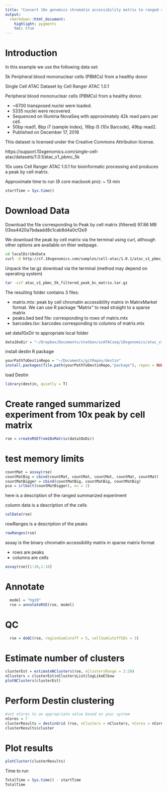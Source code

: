 ```yaml
---
title: "Convert 10x genomics chromatin accessibility matrix to ranged summarized experiment"
output:
  rmarkdown::html_document:
    highlight: pygments
    toc: true
---
```


# Introduction

In this example we use the following data set: 

5k Peripheral blood mononuclear cells (PBMCs) from a healthy donor

Single Cell ATAC Dataset by Cell Ranger ATAC 1.0.1

Peripheral blood mononuclear cells (PBMCs) from a healthy donor.

- ~6700 transposed nuclei were loaded.
- 5335 nuclei were recovered.
- Sequenced on Illumina NovaSeq with approximately 42k read pairs per cell.
- 50bp read1, 8bp i7 (sample index), 16bp i5 (10x Barcode), 49bp read2.
- Published on December 17, 2018

This dataset is licensed under the Creative Commons Attribution license.

https://support.10xgenomics.com/single-cell-atac/datasets/1.0.1/atac_v1_pbmc_5k

10x uses Cell Ranger ATAC 1.0.1 for bioinformatic processing and produces a peak by cell matrix. 

Approximate time to run (8 core macbook pro): ~ 13 min

```r
startTime = Sys.time()
```

# Download Data

Download the file corresponding to Peak by cell matrix (filtered)	97.86 MB	03ea4420a7bdaadd8c1cab8d4a0cf2e9

We download the peak by cell matrix via the terminal using curl, although other options are available on thier webpage. 

```bash
cd localDir10xData
curl -O http://cf.10xgenomics.com/samples/cell-atac/1.0.1/atac_v1_pbmc_5k/atac_v1_pbmc_5k_filtered_peak_bc_matrix.tar.gz
```

Unpack the tar.gz download via the terminal (method may depend on operating system)

```bash
tar -xzf atac_v1_pbmc_5k_filtered_peak_bc_matrix.tar.gz
```

The resulting folder contains 3 files:

- matrix.mtx:  peak by cell chromatin accessiblilty matrix in MatrixMarket format.  We can use R package "Matrix" to read straight to a sparse matrix
- peaks.bed bed file:  corresponding to rows of matrix.mtx
- barcodes.tsv:  barcodes corresponding to columns of matrix.mtx

set data10xDir to appropriate local folder
```r
data10xDir = "~/Dropbox/Documents/statGen/scATACseq/10xgenomics/atac_v1_pbmc_5k/filtered_peak_bc_matrix"
```

install destin R package
```r
yourPathToDestinRepo = "~/Documents/gitRepos/destin"
install.packages(file.path(yourPathToDestinRepo,"package"), repos = NULL, type = "source")
```

load Destin
```r
library(destin, quietly = T) 
```

# Create ranged summarized experiment from 10x peak by cell matrix 
```r
rse = createRSEfrom10xMatrix(data10xDir)
```


# test memory limits
```r
countMat = assay(rse)
countMatBig = cbind(countMat, countMat, countMat, countMat, countMat) 
countMatBigger = cbind(countMatBig, countMatBig, countMatBig)
pca = irlba(t(countMatBigger), nv = 2)
```


here is a description of the ranged summarized experiment  

column data is a description of the cells
```r
colData(rse)
```

rowRanges is a description of the peaks
```r
rowRanges(rse)
```

assay is the binary chromatin accessibility matrix in sparse matrix format

- rows are peaks 
- columns are cells

```r
assay(rse)[1:10,1:10]
```

# Annotate 
```r
  model = "hg19"
  rse = annotateRSE(rse, model)
```

# QC
```r
  rse = doQC(rse, regionSumCutoff = 5, cellSumCutoffSDs = 3)
```

# Estimate number of clusters 
```r
clusterEst = estimateNClusters(rse, nClustersRange = 2:20)
nClusters = clusterEst$nClustersList$logLikeElbow
plotNClusters(clusterEst)
```

# Perform Destin clustering 
```r
#set nCores to an appropriate value based on your system
nCores = 7 
clusterResults = destinGrid (rse, nClusters = nClusters, nCores = nCores)
clusterResults$cluster
```

# Plot results
```r
plotCluster(clusterResults)
```

Time to run
```r
TotalTime = Sys.time() - startTime
TotalTime
```

